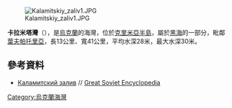 [[Image:Kalamitskiy_zaliv1.JPG|right]]

{{coord|45|03|00|N|33|28|00|E|type:waterbody_source:ruwiki|display=title}}

'''卡拉米塔灣'''（{{lang-uk|Каламітська затока}}），是[[烏克蘭|烏克蘭]]的海灣，位於[[克里米亞半島|克里米亞半島]]，屬於[[黑海|黑海]]的一部分，毗鄰[[葉夫帕托里亞|葉夫帕托里亞]]，長13公里、寬41公里，平均水深28米，最大水深30米。

==參考資料==
*[https://web.archive.org/web/20140416234148/http://slovari.yandex.ru/%D0%9A%D0%B0%D0%BB%D0%B0%D0%BC%D0%B8%D1%82%D1%81%D0%BA%D0%B8%D0%B9%20%D0%B7%D0%B0%D0%BB%D0%B8%D0%B2/%D0%91%D0%A1%D0%AD/%D0%9A%D0%B0%D0%BB%D0%B0%D0%BC%D0%B8%D1%82%D1%81%D0%BA%D0%B8%D0%B9%20%D0%B7%D0%B0%D0%BB%D0%B8%D0%B2/ Каламитский залив] // [[Great_Soviet_Encyclopedia|Great Soviet Encyclopedia]]

{{Ukraine-geo-stub}}
[[Category:烏克蘭海灣|Category:烏克蘭海灣]]